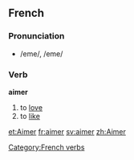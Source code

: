 ==French==
===Pronunciation===
*/eme/, /eme/

===Verb===
[[Category:French verbs]]
'''aimer'''

#to [[love]]
#to [[like]]

{{fr-conj-er|aim|avoir}}

[[et:Aimer]]
[[fr:aimer]]
[[sv:aimer]]
[[zh:Aimer]]